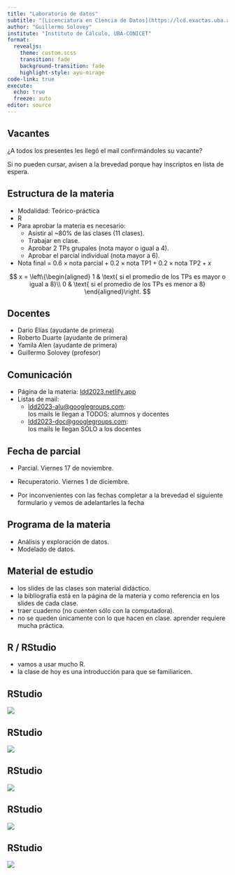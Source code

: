 ```yaml
---
title: "Laboratorio de datos"
subtitle: "[Licenciatura en Ciencia de Datos](https://lcd.exactas.uba.ar/)"
author: "Guillermo Solovey"
institute: "Instituto de Cálculo, UBA-CONICET"
format:
  revealjs:
    theme: custom.scss
    transition: fade
    background-transition: fade
    highlight-style: ayu-mirage
code-link: true
execute:
  echo: true
  freeze: auto
editor: source
---
```


## Vacantes

¿A todos los presentes les llegó el mail confirmándoles su vacante?

Si no pueden cursar, avisen a la brevedad porque hay inscriptos en lista de espera.

## Estructura de la materia

-   Modalidad: Teórico-práctica
-   R
-   Para aprobar la materia es necesario:
    -   Asistir al \~80% de las clases (11 clases).
    -   Trabajar en clase.
    -   Aprobar 2 TPs grupales (nota mayor o igual a 4).
    -   Aprobar el parcial individual (nota mayor a 6).
-   Nota final = $0.6 \times \text{nota parcial} + 0.2 \times \text{nota TP1} + 0.2 \times \text{nota TP2} + x$

$$ 
x = \left\{\begin{aligned}
          1 & \text{ si el promedio de los TPs es mayor o igual a 8}\\
          0 & \text{ si el promedio de los TPs es menor a 8}
        \end{aligned}\right.
$$

## Docentes

-   Dario Elías (ayudante de primera)
-   Roberto Duarte (ayudante de primera)
-   Yamila Alen (ayudante de primera)
-   Guillermo Solovey (profesor)

## Comunicación

-   Página de la materia: [ldd2023.netlify.app](https://ldd2023.netlify.app/)
-   Listas de mail:
    -   [ldd2023-alu\@googlegroups.com](mailto:ldd2023-alu@googlegroups.com): <br>los mails le llegan a TODOS: alumnos y docentes
    -   [ldd2023-doc\@googlegroups.com](mailto:ldd2023-doc@googlegroups.com): <br>los mails le llegan SÓLO a los docentes

## Fecha de parcial

-   Parcial. Viernes 17 de noviembre.

-   Recuperatorio. Viernes 1 de diciembre.

-   Por inconvenientes con las fechas completar a la brevedad el siguiente formulario y vemos de adelantarles la fecha

## Programa de la materia

-   Análisis y exploración de datos.
-   Modelado de datos.

## Material de estudio

-   los slides de las clases son material didáctico.
-   la bibliografía está en la página de la materia y como referencia en los slides de cada clase.
-   traer cuaderno (no cuenten sólo con la computadora).
-   no se queden únicamente con lo que hacen en clase. aprender requiere mucha práctica.

## R / RStudio

-   vamos a usar mucho R.
-   la clase de hoy es una introducción para que se familiaricen.

## RStudio

![](figs/RStudio-screenshot-00.png)

## RStudio

![](figs/RStudio-screenshot-01.png)

## RStudio

![](figs/RStudio-screenshot-02.png)

## RStudio

![](figs/RStudio-screenshot-03.png)

## RStudio

![](figs/RStudio-screenshot-04.png)
